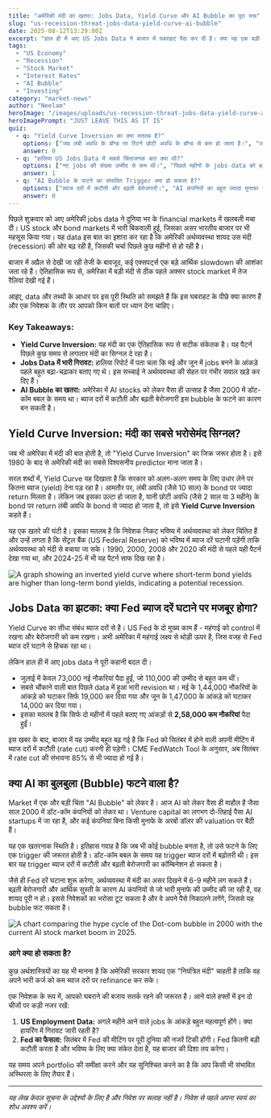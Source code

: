 ```yaml
---
title: "अमेरिकी मंदी का खतरा: Jobs Data, Yield Curve और AI Bubble का पूरा सच"
slug: "us-recession-threat-jobs-data-yield-curve-ai-bubble"
date: 2025-08-12T13:29:00Z
excerpt: "हाल ही में आए US Jobs Data ने बाजार में घबराहट पैदा कर दी है। क्या यह एक बड़ी मंदी का संकेत है? Yield Curve Inversion और AI Bubble इस कहानी में क्या भूमिका निभा रहे हैं, आइए विस्तार से जानते हैं।"
tags:
  - "US Economy"
  - "Recession"
  - "Stock Market"
  - "Interest Rates"
  - "AI Bubble"
  - "Investing"
category: "market-news"
author: "Neelam"
heroImage: "/images/uploads/us-recession-threat-jobs-data-yield-curve-ai-bubble/hero-image.jpg"
heroImagePrompt: "JUST LEAVE THIS AS IT IS"
quiz:
  - q: "Yield Curve Inversion का क्या मतलब है?"
    options: ["जब लंबी अवधि के बॉन्ड पर रिटर्न छोटी अवधि के बॉन्ड से कम हो जाता है।", "जब शेयर बाजार तेजी से गिरता है।", "जब महंगाई दर बहुत बढ़ जाती है।"]
    answer: 0
  - q: "हालिया US Jobs Data में सबसे चिंताजनक बात क्या थी?"
    options: ["नए jobs की संख्या उम्मीद से कम थी।", "पिछले महीनों के jobs data को बहुत ज्यादा घटा दिया गया।", "बेरोजगारी दर थोड़ी बढ़ गई।"]
    answer: 1
  - q: "AI Bubble के फटने का संभावित Trigger क्या हो सकता है?"
    options: ["ब्याज दरों में कटौती और बढ़ती बेरोजगारी।", "AI कंपनियों का बहुत ज्यादा मुनाफा कमाना।", "नई AI तकनीक का आविष्कार।"]
    answer: 0
---
```


पिछले शुक्रवार को आए अमेरिकी jobs data ने दुनिया भर के financial markets में खलबली मचा दी। US stock और bond markets में भारी बिकवाली हुई, जिसका असर भारतीय बाजार पर भी महसूस किया गया। यह data इस बात का इशारा कर रहा है कि अमेरिकी अर्थव्यवस्था शायद उस मंदी (recession) की ओर बढ़ रही है, जिसकी चर्चा पिछले कुछ महीनों से हो रही है।

बाजार में अप्रैल से देखी जा रही तेजी के बावजूद, कई एक्सपर्ट्स एक बड़े आर्थिक slowdown की आशंका जता रहे हैं। ऐतिहासिक रूप से, अमेरिका में बड़ी मंदी से ठीक पहले अक्सर stock market में तेज रैलियां देखी गई हैं।

आइए, data और तथ्यों के आधार पर इस पूरी स्थिति को समझते हैं कि इस घबराहट के पीछे क्या कारण हैं और एक निवेशक के तौर पर आपको किन बातों पर ध्यान देना चाहिए।

### Key Takeaways:
*   **Yield Curve Inversion:** यह मंदी का एक ऐतिहासिक रूप से सटीक संकेतक है। यह पैटर्न पिछले कुछ समय से लगातार मंदी का सिग्नल दे रहा है।
*   **Jobs Data में भारी गिरावट:** हालिया रिपोर्ट में पता चला कि मई और जून में jobs बनने के आंकड़े पहले बहुत बढ़ा-चढ़ाकर बताए गए थे। इस सच्चाई ने अर्थव्यवस्था की सेहत पर गंभीर सवाल खड़े कर दिए हैं।
*   **AI Bubble का खतरा:** अमेरिका में AI stocks को लेकर वैसा ही उत्साह है जैसा 2000 में डॉट-कॉम बबल के समय था। ब्याज दरों में कटौती और बढ़ती बेरोजगारी इस bubble के फटने का कारण बन सकती है।

## Yield Curve Inversion: मंदी का सबसे भरोसेमंद सिग्नल?

जब भी अमेरिका में मंदी की बात होती है, तो "Yield Curve Inversion" का जिक्र जरूर होता है। इसे 1980 के बाद से अमेरिकी मंदी का सबसे विश्वसनीय predictor माना जाता है।

सरल शब्दों में, Yield Curve यह दिखाता है कि सरकार को अलग-अलग समय के लिए उधार लेने पर कितना ब्याज (yield) देना पड़ रहा है। आमतौर पर, लंबी अवधि (जैसे 10 साल) के bond पर ज्यादा return मिलता है। लेकिन जब इसका उल्टा हो जाता है, यानी छोटी अवधि (जैसे 2 साल या 3 महीने) के bond पर return लंबी अवधि के bond से ज्यादा हो जाता है, तो इसे **Yield Curve Inversion** कहते हैं।

यह एक खतरे की घंटी है। इसका मतलब है कि निवेशक निकट भविष्य में अर्थव्यवस्था को लेकर चिंतित हैं और उन्हें लगता है कि सेंट्रल बैंक (US Federal Reserve) को भविष्य में ब्याज दरें घटानी पड़ेंगी ताकि अर्थव्यवस्था को मंदी से बचाया जा सके। 1990, 2000, 2008 और 2020 की मंदी से पहले यही पैटर्न देखा गया था, और 2024-25 में भी यह पैटर्न साफ दिख रहा है।

![A graph showing an inverted yield curve where short-term bond yields are higher than long-term bond yields, indicating a potential recession.](/images/uploads/us-recession-threat-jobs-data-yield-curve-ai-bubble/yield-curve-inversion.png)

## Jobs Data का झटका: क्या Fed ब्याज दरें घटाने पर मजबूर होगा?

Yield Curve का सीधा संबंध ब्याज दरों से है। US Fed के दो मुख्य काम हैं - महंगाई को control में रखना और बेरोजगारी को कम रखना। अभी अमेरिका में महंगाई लक्ष्य से थोड़ी ऊपर है, जिस वजह से Fed ब्याज दरें घटाने से हिचक रहा था।

लेकिन हाल ही में आए jobs data ने पूरी कहानी बदल दी।
*   जुलाई में केवल 73,000 नई नौकरियां पैदा हुईं, जो 110,000 की उम्मीद से बहुत कम थीं।
*   सबसे चौंकाने वाली बात पिछले data में हुआ भारी revision था। मई के 1,44,000 नौकरियों के आंकड़े को घटाकर सिर्फ 19,000 कर दिया गया और जून के 1,47,000 के आंकड़े को घटाकर 14,000 कर दिया गया।
*   इसका मतलब है कि सिर्फ दो महीनों में पहले बताए गए आंकड़ों से **2,58,000 कम नौकरियां** पैदा हुईं।

इस खबर के बाद, बाजार में यह उम्मीद बहुत बढ़ गई है कि Fed को सितंबर में होने वाली अपनी मीटिंग में ब्याज दरों में कटौती (rate cut) करनी ही पड़ेगी। CME FedWatch Tool के अनुसार, अब सितंबर में rate cut की संभावना 85% से भी ज्यादा हो गई है।

## क्या AI का बुलबुला (Bubble) फटने वाला है?

Market में एक और बड़ी चिंता "AI Bubble" को लेकर है। आज AI को लेकर वैसा ही माहौल है जैसा साल 2000 में डॉट-कॉम कंपनियों को लेकर था। Venture capital का लगभग दो-तिहाई पैसा AI startups में जा रहा है, और कई कंपनियां बिना किसी मुनाफे के अरबों डॉलर की valuation पर बैठी हैं।

यह एक खतरनाक स्थिति है। इतिहास गवाह है कि जब भी कोई bubble बनता है, तो उसे फटने के लिए एक trigger की जरूरत होती है। डॉट-कॉम बबल के समय यह trigger ब्याज दरों में बढ़ोतरी थी। इस बार यह trigger ब्याज दरों में कटौती और बढ़ती बेरोजगारी का कॉम्बिनेशन हो सकता है।

जैसे ही Fed दरें घटाना शुरू करेगा, अर्थव्यवस्था में मंदी का असर दिखने में 6-9 महीने लग सकते हैं। बढ़ती बेरोजगारी और आर्थिक सुस्ती के कारण AI कंपनियों से जो भारी मुनाफे की उम्मीद की जा रही है, वह शायद पूरी न हो। इससे निवेशकों का भरोसा टूट सकता है और वे अपने पैसे निकालने लगेंगे, जिससे यह bubble फट सकता है।

![A chart comparing the hype cycle of the Dot-com bubble in 2000 with the current AI stock market boom in 2025.](/images/uploads/us-recession-threat-jobs-data-yield-curve-ai-bubble/ai-vs-dotcom-bubble.png)

### आगे क्या हो सकता है?

कुछ अर्थशास्त्रियों का यह भी मानना है कि अमेरिकी सरकार शायद एक "नियंत्रित मंदी" चाहती है ताकि वह अपने भारी कर्ज को कम ब्याज दरों पर refinance कर सके।

एक निवेशक के रूप में, आपको घबराने की बजाय सतर्क रहने की जरूरत है। आने वाले हफ्तों में इन दो चीजों पर कड़ी नजर रखें:
1.  **US Employment Data:** अगले महीने आने वाले jobs के आंकड़े बहुत महत्वपूर्ण होंगे। क्या हायरिंग में गिरावट जारी रहती है?
2.  **Fed का फैसला:** सितंबर में Fed की मीटिंग पर पूरी दुनिया की नजरें टिकी होंगी। Fed कितनी बड़ी कटौती करता है और भविष्य के लिए क्या संकेत देता है, यह बाजार की दिशा तय करेगा।

यह समय अपने portfolio की समीक्षा करने और यह सुनिश्चित करने का है कि आप किसी भी संभावित अस्थिरता के लिए तैयार हैं।

---
*यह लेख केवल सूचना के उद्देश्यों के लिए है और निवेश पर सलाह नहीं है। निवेश से पहले अपना स्वयं का शोध अवश्य करें।*